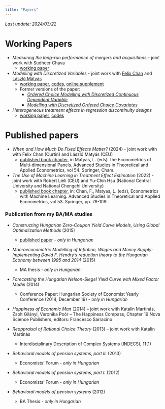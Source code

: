 ```yaml
---
title: "Papers"
---
```

*Last update: 2024/03/22*

# Working Papers
- *Measuring the long-run performance of mergers and acquisitions* - joint work with Sudheer Chava
    - [working paper](https://papers.ssrn.com/sol3/papers.cfm?abstract_id=4742401#paper-references-widget)
- *Modelling with Discretized Variables* - joint work with [Felix Chan](https://staffportal.curtin.edu.au/staff/profile/view/felix-chan-885a727c/) and [László Mátyás](http://www.personal.ceu.hu/staff/matyas/)
	- [working paper](), [codes](https://github.com/regulyagoston/Split-sampling), [online supplement](./papers/MDV_online_supplement.pdf)
	- Former versions of the paper: 
		- *[Ordered Choice Modelling with Discretized Continuous Dependent Variable](http://www.personal.ceu.hu/staff/matyas/LHS_December2020.pdf)*
		- *[Modelling with Discretized Ordered Choice Covariates](https://github.com/regulyagoston/Split-sampling/raw/master/Modelling_with_DOC_covariates.pdf)*
- *Heterogeneous treatment effects in regression discontinuity designs*
   - [working paper](https://arxiv.org/abs/2106.11640), [codes](https://github.com/regulyagoston/RD_tree)

# Published papers

- *When and How Much Do Fixed Effects Matter?* (2024) - joint work with with Felix Chan (Curtin) and László Mátyás (CEU)
	- [published book chapter](https://link.springer.com/chapter/10.1007/978-3-031-49849-7_2), in Matyas, L. (eds) The Econometrics of Multi-dimensional Panels. Advanced Studies in Theoretical and Applied Econometrics, vol 54. Springer, Cham.
- *The Use of Machine Learning in Treatment Effect Estimation* (2022) - joint work with Robert Lieli (CEU) and Yu-Chin Hsu (National Central University and National Chengchi University)
  - [published book chapter](https://link.springer.com/chapter/10.1007/978-3-031-15149-1_3), in: Chan, F., Matyas, L. (eds), Econometrics with Machine Learning. Advanced Studies in Theoretical and Applied Econometrics, vol 53. Springer, pp. 79-109

### Publication from my BA/MA studies

- *Constructing Hungarian Zero-Coupon Yield Curve Models, Using Global Optimalization Methods* (2015)
	- [published paper](https://akk.hu/download?path=9f434155-e7f9-427f-9006-97fc5c08a140.pdf) - 
	*only in Hungarian*

- *Macroeconometric Modelling of Inflation, Wages and Money Supply: Implementing David F. Hendry's reduction theory to the Hungarian Economy between 1995 and 2014* (2015)
	- MA thesis - *only in Hungarian*

- *Forecasting the Hungarian Nelson-Siegel Yield Curve with Mixed Factor Model* (2014) 
	- Conference Paper: Hungarian Society of Economist Yearly Conference (2014, December 19) - *only in Hungarian*

- *Happiness of Economic Man* (2014) – joint work with Katalin Martinás, Zsolt Gilányi, Veronika Poór
	– The Happiness Compass, Chapter 19 Nova Science Publishers, editors: Francesco Sarracino 

- *Reappraisal of Rational Choice Theory* (2013) – joint work with Katalin Martinás
	- Interdisciplinary Description of Complex Systems (INDECS), 11(1)

- *Behavioral models of pension systems, part II.* (2013)
	- Economists’ Forum - *only in Hungarian*

- *Behavioral models of pension systems, part I.* (2012)
	- Economists’ Forum - *only in Hungarian*

- *Behavioral models of pension systems* (2012)
	- BA Thesis - *only in Hungarian*
